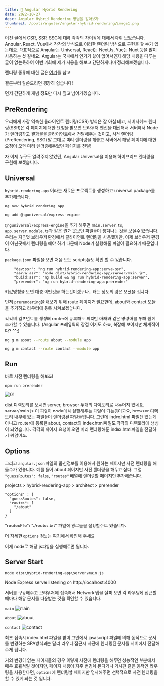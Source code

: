 ```yaml
---
title: 📗 Angular Hybrid Rendering
date: 2022-10-27
desc: Angular Hybrid Rendering 방법을 알아보자
thumbnail: /posts/angular/angular-hybrid-rendering/image1.png
---
```


이전 글에서 CSR, SSR, SSG에 대해 각각의 차이점에 대해서 다뤄 보았습니다. Angular, React, Vue에서 각각의 방식으로 이러한 렌더링 방식으로 구현을 할 수가 있는데요. 대표적으로 Angular는 Universal, React는 NextJs, Vue는 Nuxt 등을 많이 사용하는 것 같네요. Angular는 국내에서 인기가 많이 없어서인지 해당 내용을 다루는 글이 없는듯하여 이번 기회에 제가 사용을 해보고 간단하게나마 정리해보겠습니다.

렌더링 종류에 대한 글은 [여기](https://blog.devtimes.com/server-client-side-rendering/)를 참고

결론부터 말씀드리면 굉장히 쉽습니다!

먼저 간단하게 개념 정도만 다시 짚고 넘어가겠습니다.

## PreRendering

우리에게 가장 익숙한 클라이언트 렌더링(CSR) 방식은 잘 아실 테고, 서버사이드 렌더링(SSR)은 각 페이지에 대한 요청을 받으면 브라우저 엔진을 대신해서 서버에서 Node가 렌더링하고 결과물을 클라이언트에서 전달해주는 것이고, 사전 렌더링(PreRendering, SSG) 말 그대로 미리 렌더링을 해놓고 서버에서 해당 페이지에 대한 요청이 오면 미리 렌더링해두었던 페이지를 전달!

자 이제 누구도 알려주지 않았던, Angular Universal을 이용해 하이브리드 렌더링을 구현해 보겠습니다.

## Universal

`hybrid-rendering-app` 이라는 새로운 프로젝트를 생성하고 universal package를 추가해줍니다.

~~~bash
ng new hybrid-rendering-app

ng add @nguniversal/express-engine
~~~

`@nguniversal/express-engine`을 추가 해주면 `main.server.ts`, `app.server.module.ts`과 같은 뭔가 못보던 파일들이 생겨나는 것을 보실수 있습니다. 우리는 지금껏 브라우저 환경에서 클라이언트 렌더링을 사용했지만, 이제 브라우저 환경이 아닌곳에서 렌더링을 해야 하기 때문에 Node가 실행해줄 파일이 필요하기 때문입니다.

`package.json` 파일을 보면 처음 보는 scripts들도 확인 할 수 있습니다.
~~~
    "dev:ssr": "ng run hybrid-rendering-app:serve-ssr",
    "serve:ssr": "node dist/hybrid-rendering-app/server/main.js",
    "build:ssr": "ng build && ng run hybrid-rendering-app:server",
    "prerender": "ng run hybrid-rendering-app:prerender"
~~~
키값명칭을 보면 대충 어떤것을 하는것이겠구나.. 하는 정도의 감은 오셨을 겁니다.

먼저 `prerendering`을 해보기 위해 route 페이지가 필요한데, about와 contact 모듈을 추가하고 라우터에 등록 시켜보겠습니다.

각각의 컴포넌트를 생성해 router에 등록해도 되지만 아래와 같은 명령어를 통해 쉽게 추가할 수 있습니다. (Angular 프레임웍의 장점 이기도 하죠, 복잡해 보이지만 체계적이다? ^^;)

~~~bash
ng g m about --route about --module app

ng g m contact --route contact --module app
~~~

## Run

바로 사전 렌더링을 해보죠!

~~~
npm run prerender
~~~

![01](/posts/angular/angular-hybrid-rendering/image1.png)

dist 디렉토리를 보시면 server, browser 두개의 디렉토리로 나누어져 있네요. server/main.js 이 파일이 node에서 실행해주는 파일이 되는것이고요, browser 디렉토리 내부에 있는 파일들이 렌더링된 파일들입니다. 그런데 index.html 파일만 있는게 아니고 router에 등록한 about, contact의 index.html파일도 각각의 디렉토리에 생성이 되었습니다.
각각의 페이지 요청이 오면 미리 랜더링해둔 index.html파일을 전달하기 위함이죠.

## Options

그리고 `angular.json` 파일의 옵션정보를 이용해서 원하는 페이지만 사전 렌더링을 해둘수가 있습니다. 예를 들어 about 페이지만 사전 렌더링을 해두고 싶다. 그럼 `"guessRoutes": false`, `"routes"` 배열에 렌더링할 페이지만 추가해줍니다.

projects > hybrid-rendering-app > architect > prerender

~~~
"options" : {
  "guessRoutes": false,
  "routes": [
    "/about"
  ]
}
~~~

"routesFile": "./routes.txt" 파일에 경로들을 설정할수도 있습니다.

더 자세한 `options` 정보는 [여기](https://angular.io/guide/prerendering#build-options-for-prerendering)에서 확인해 주세요

이제 node로 해당 js파일을 실행해주면 됩니다.

## Server Start

~~~
node dist\hybrid-rendering-app\server\main.js
~~~

Node Express server listening on http://localhost:4000

서버를 구동해주고 브라우저에 접속해서 Network 탭을 살펴 보면 각 라우팅에 접근할 때마다 해당 문서를 다운받는 것을 확인할 수 있습니다.

`main`
![main](/posts/angular/angular-hybrid-rendering/doc1.png)

`about`
![about](/posts/angular/angular-hybrid-rendering/doc2.png)

`contact`
![contact](/posts/angular/angular-hybrid-rendering/doc3.png)

최초 접속시 index.html 파일을 받아 그안에서 javascript 파일에 의해 동적으로 문서를 변경하는 SPA방식과는 달리 라우터 접근시 사전에 렌더링된 문서를 서버에서 전달해주게 됩니다.

거의 변경이 없는 페이지들의 경우 이렇게 사전에 렌더링을 해두면 성능적인 부분에서 매우 효휼적일 것이지만, 페이지 내용이 자주 변경이 된다거나 게시판 같은 동적인 라우팅을 사용한다면, `options`에 렌더링할 페이지만 명시해주면 선택적으로 사전 렌더링을 할 수 있게 되는 것 입니다.